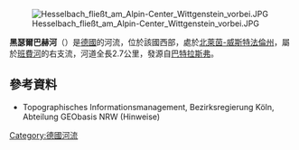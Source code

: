 {{Multiple issues|
{{No footnotes|time=2020-07-29T13:06:28+00:00}}
{{Refimprove|time=2020-07-29T13:06:28+00:00}}
}}
{{Coord|50|53|10.2|N|8|20|45.7|E|display=title}}
[[Image:Hesselbach_fließt_am_Alpin-Center_Wittgenstein_vorbei.JPG|right]]

'''黑瑟爾巴赫河'''（{{Lang-de|Hesselbach}}）是[[德國|德國]]的河流，位於該國西部，處於[[北萊茵-威斯特法倫州|北萊茵-威斯特法倫州]]，屬於[[班費河_(蘭河支流)|班費河]]的右支流，河道全長2.7公里，發源自[[巴特拉斯弗|巴特拉斯弗]]。

==參考資料==
* Topographisches Informationsmanagement, Bezirksregierung Köln, Abteilung GEObasis NRW (Hinweise)

{{Germany-geo-stub}}
[[Category:德國河流|Category:德國河流]]